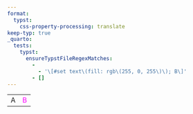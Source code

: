 ```yaml
---
format:
  typst:
    css-property-processing: translate
keep-typ: true
_quarto:
  tests:
    typst:
      ensureTypstFileRegexMatches:
        -
          - '\[#set text\(fill: rgb\(255, 0, 255\)\); B\]'
        - []
---
```


```{=html}
<table>
    <tr><td>A</td><td style="color: magenta;">B</td></tr>
</table>
```

